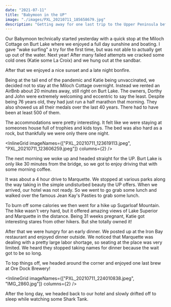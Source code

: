 ```yaml
---
date: "2021-07-11"
title: "Babymoon in the UP"
image: "./images/PXL_20210711_185658679.jpg"
description: "Getting away for one last trip to the Upper Peninsula before baby Slawski arrives"
---
```



Our Babymoon technically started yesterday with a quick stop at the Miloch Cottage on Burt Lake where we enjoyed a full day sunshine and boating.
I gave "wake surfing" a try for the first time, but was not able to actually get up out of the water. Next year!
After many failed attempts we cracked some cold ones (Katie some La Croix) and we hung out at the sandbar.

After that we enjoyed a nice sunset and a late night bonfire.

<InlineImage imageName="IMG_2838.jpeg" />

Being at the tail end of the pandemic and Katie being unvaccinated, we decided not to stay at the Miloch Cottage overnight.
Instead we rented an AirBnb about 20 minutes away, still right on Burt Lake.
The owners, Dorthy and John were extremely welcoming and eccentric to say the least.
Despite being 76 years old, they had just run a half marathon that morning.
They also showed us all their medals over the last 40 years.
There had to have been at least 500 of them.

The accommodations were pretty interesting.
It felt like we were staying at someones house full of trophies and kids toys.
The bed was also hard as a rock, but thankfully we were only there one night.

<InlineGrid imageNames={["PXL_20210711_123619113.jpeg", "PXL_20210711_123606259.jpeg"]} columns={2} />

The next morning we woke up and headed straight for the UP.
Burt Lake is only like 30 minutes from the bridge, so we got to enjoy driving that with some morning coffee.

<InlineImage imageName="PXL_20210711_134544535.jpeg" />

It was about a 4 hour drive to Marquette.
We stopped at various parks along the way taking in the simple undisturbed beauty the UP offers.
When we arrived, our hotel was not ready.
So we went to go grab some lunch and walked over the famous Jean Kay's Pasties to grab some lunch.

<ImageTrifecta topImageName="PXL_20210711_174006209.jpeg" bottomImageName="PXL_20210711_174210602.jpeg" portraitImageName="PXL_20210711_174459265.jpeg"/>

To burn off some calories we then went for a hike up Sugarloaf Mountain.
The hike wasn't very hard, but it offered amazing views of Lake Superior and Marquette in the distance.
Being 31 weeks pregnant, Katie got interesting stares from other hikers.
But she totally owned it!

<InlineImage imageName="IMG_2846.jpg" />

After that we were hungry for an early dinner.
We posted up at the Iron Bay restaurant and enjoyed dinner outside.
We noticed that Marquette was dealing with a pretty large labor shortage, so seating at the place was very limited.
We heard they stopped taking names for dinner because the wait got to be so long.

<InlineImage imageName="PXL_20210711_221317848.jpeg" />

To top things off, we headed around the corner and enjoyed one last brew at Ore Dock Brewery\!

<InlineGrid imageNames={["PXL_20210711_224010838.jpeg", "IMG_2860.jpg"]} columns={2} />

After the long day, we headed back to our hotel and slowly drifted off to sleep while watching some Shark Tank.
